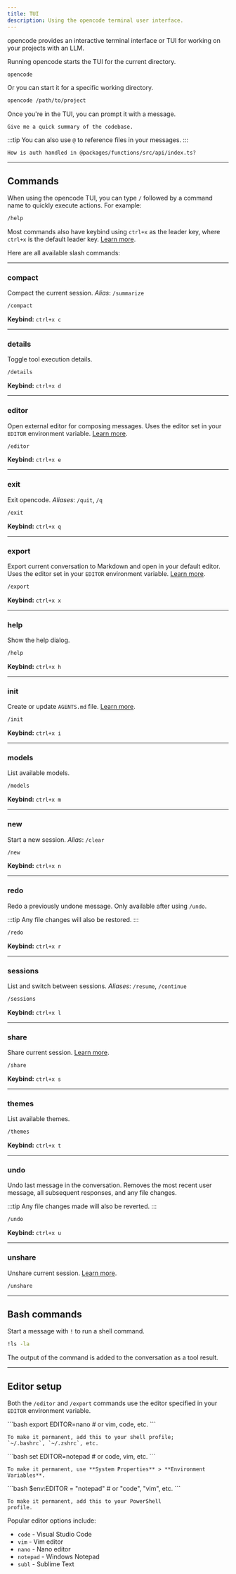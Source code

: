 ```yaml
---
title: TUI
description: Using the opencode terminal user interface.
---
```



opencode provides an interactive terminal interface or TUI for working on your projects with an LLM.

Running opencode starts the TUI for the current directory.

```bash
opencode
```

Or you can start it for a specific working directory.

```bash
opencode /path/to/project
```

Once you're in the TUI, you can prompt it with a message.

```text
Give me a quick summary of the codebase.
```

:::tip
You can also use `@` to reference files in your messages.
:::

```text "@packages/functions/src/api/index.ts"
How is auth handled in @packages/functions/src/api/index.ts?
```

---

## Commands

When using the opencode TUI, you can type `/` followed by a command name to quickly execute actions. For example:

```bash frame="none"
/help
```

Most commands also have keybind using `ctrl+x` as the leader key, where `ctrl+x` is the default leader key. [Learn more](/docs/keybinds).

Here are all available slash commands:

---

### compact

Compact the current session. _Alias_: `/summarize`

```bash frame="none"
/compact
```

**Keybind:** `ctrl+x c`

---

### details

Toggle tool execution details.

```bash frame="none"
/details
```

**Keybind:** `ctrl+x d`

---

### editor

Open external editor for composing messages. Uses the editor set in your `EDITOR` environment variable. [Learn more](#editor-setup).

```bash frame="none"
/editor
```

**Keybind:** `ctrl+x e`

---

### exit

Exit opencode. _Aliases_: `/quit`, `/q`

```bash frame="none"
/exit
```

**Keybind:** `ctrl+x q`

---

### export

Export current conversation to Markdown and open in your default editor. Uses the editor set in your `EDITOR` environment variable. [Learn more](#editor-setup).

```bash frame="none"
/export
```

**Keybind:** `ctrl+x x`

---

### help

Show the help dialog.

```bash frame="none"
/help
```

**Keybind:** `ctrl+x h`

---

### init

Create or update `AGENTS.md` file. [Learn more](/docs/rules).

```bash frame="none"
/init
```

**Keybind:** `ctrl+x i`

---

### models

List available models.

```bash frame="none"
/models
```

**Keybind:** `ctrl+x m`

---

### new

Start a new session. _Alias_: `/clear`

```bash frame="none"
/new
```

**Keybind:** `ctrl+x n`

---

### redo

Redo a previously undone message. Only available after using `/undo`.

:::tip
Any file changes will also be restored.
:::

```bash frame="none"
/redo
```

**Keybind:** `ctrl+x r`

---

### sessions

List and switch between sessions. _Aliases_: `/resume`, `/continue`

```bash frame="none"
/sessions
```

**Keybind:** `ctrl+x l`

---

### share

Share current session. [Learn more](/docs/share).

```bash frame="none"
/share
```

**Keybind:** `ctrl+x s`

---

### themes

List available themes.

```bash frame="none"
/themes
```

**Keybind:** `ctrl+x t`

---

### undo

Undo last message in the conversation. Removes the most recent user message, all subsequent responses, and any file changes.

:::tip
Any file changes made will also be reverted.
:::

```bash frame="none"
/undo
```

**Keybind:** `ctrl+x u`

---

### unshare

Unshare current session. [Learn more](/docs/share#un-sharing).

```bash frame="none"
/unshare
```

---

## Bash commands

Start a message with `!` to run a shell command.

```bash frame="none"
!ls -la
```

The output of the command is added to the conversation as a tool result.

---

## Editor setup

Both the `/editor` and `/export` commands use the editor specified in your `EDITOR` environment variable.

<Tabs>
  <TabItem label="Linux/macOS">
    ```bash
    export EDITOR=nano # or vim, code, etc.
    ```

    To make it permanent, add this to your shell profile;
    `~/.bashrc`, `~/.zshrc`, etc.

  </TabItem>
  <TabItem label="Windows (CMD)">
    ```bash
    set EDITOR=notepad # or code, vim, etc.
    ```

    To make it permanent, use **System Properties** > **Environment
    Variables**.

  </TabItem>
  <TabItem label="Windows (PowerShell)">
    ```bash
    $env:EDITOR = "notepad" # or "code", "vim", etc.
    ```

    To make it permanent, add this to your PowerShell
    profile.

  </TabItem>
</Tabs>

Popular editor options include:

- `code` - Visual Studio Code
- `vim` - Vim editor
- `nano` - Nano editor
- `notepad` - Windows Notepad
- `subl` - Sublime Text
